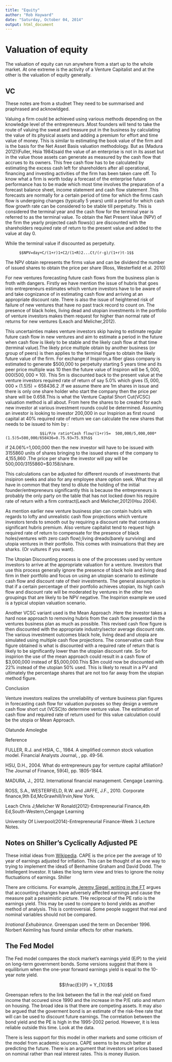 ```yaml
---
title: "Equity"
author: "Rob Hayward"
date: "Saturday, October 04, 2014"
output: html_document
---
```

# Valuation of equity#
The valuation of equity can run anywhere from a start up to the whole market.  At one extreme is the activity of a Venture Capitalist and at the other is the valuation of equity generally. 

## VC ##
These notes are from a studnet They need to be summarised and praphrased and acknowldged. 

Valuing a firm could be achieved using various methods depending on the knowledge level of the entrepreneurs .Most founders will tend to take the route of valuing the sweat and treasure put in the business by calculating the value of its physical assets and adding a premium for effort and time value of money. This is similar to estimating the book value of the firm and is the basis for the Net Asset Basis valuation methodology. But as (Madura 2012)(Fuller, Hsia 1984)said the value of an enterprise is not in its asset but in the value those assets can generate as measured by the cash flow that accrues to its owners. This free cash flow has to be calculated by estimating the excess cash left for shareholders after all operational, financing and investing activities of the firm has been taken care off. To know what a firm is worth today a forecast of the enterprise future performance has to be made which most time involves the preparation of a forecast balance sheet, income statement and cash flow statement .This forecasts are normally for a certain period of time for which the firms cash flow is undergoing changes (typically 5 years) until a period for which cash flow growth rate can be considered to be stable till perpetuity. This is considered the terminal year and the cash flow for the terminal year is referred to as the terminal value. To obtain the Net Present Value (NPV) of the firm the yearly projected cash flows(c) are discounted with the shareholders required rate of return to the present value and added to the value at day 0.  

While the terminal value if discounted as perpetuity.

          $$NPV=day+C/(1+r)1+C2/(1+R)2...Ct/(r-g)/(1+r)t-1$$

The NPV obtain represents the firms value and can be dividend the number of issued shares to obtain the price per share (Ross, Westerfield et al. 2010)

For new ventures forecasting future cash flows from the business plan is froth with dangers. Firstly we have mention the issue of hubris that goes into entrepreneurs estimates which venture investors have to be aware of and take cognizance of in estimating cash flow and arriving at an appropriate discount rate. There is also the issue of heightened risk of failure of new ventures that have no past track record to count on. The presence of black holes, living dead and utopian investments in the portfolio of venture investors makes them request for higher than normal rate of returns for new ventures (Leach and Melicher,2012).

This uncertainties makes venture investors skip having to estimate regular future cash flow in new ventures and aim to estimate a period in the future when cash flow is likely to be stable and the likely cash flow at that time (terminal value).The likely price multiple obtain by another business (or group of peers) is then applies to the terminal figure to obtain the likely future value of the firm. For exchange if Inspiron.a fiber glass company is estimated to generate $500,000 to perpetuity starting 5 years time and its peer price multiple was 10 then the future value of Inspiron will be $5,000,000(500,000 \times 10$). This 5m is discounted back to the present value at the venture investors required rate of return of say 5.0% which gives ($5,000,000 \times (1.5)5)= 658436.2$ .If we assume there are 1m shares in issue and there is only one share holder who start the company then the price per share will be $0.658$.This is what the Venture Capital Short Cut(VCSC) valuation method is all about. From here the shares to be created for each new investor at various investment rounds could be determined. Assuming an investor is looking to investor 200,000 in our Inspirion as first round capital at 40% required rate of return we can calculate the new shares that needs to be issued to him by :

                   $$i/P/e ratio*Cash flow/(1+r)5=  500,000/5,000,000*(1.5)5=500,000/658436=0.75.93=75.93%$$

if  24.06%=1,000,000 then the new investor will have to be issued with 3155860 units of shares bringing to the issued shares of the company to 4,155,860 .The price per share the investor will pay will be 500,000/3155860=$0.158/share.

This calculations can be adjusted for different rounds of investments that insipiron seeks and also for any employee share option seek. What they all have in common that they tend to dilute the holding of the initial founder/entrepreneurs  significantly this is because the entrepreneurs is probably the only party on the table that has not locked down his require rate of return with a firm contract(Leach and Melicher,2012)(Hsu 2004).

As mention earlier new venture business plan can contain hubris with regards to lofty and unrealistic cash flow projections which venture investors tends to smooth out by requiring a discount rate that contains a significant hubris premium. Also venture capitalist tend to request high required rate of return to compensate for the presence of black holes(ventures with zero cash flow);living dreads(barely surviving) and utopia ventures in their portfolio. This comes with insinuations that they are sharks. (Or vultures if you want).

The Utopian Discounting process is one of the processes used by venture investors to arrive at the appropriate valuation for a venture. Investors that use this process generally ignore the presence of black hole and living dead firm in their portfolio and focus on using an utopian scenario to estimate cash flow and discount rate of their investments. The general assumption is that if a certain percentage of their portfolio achieves utopian, its high cash flow and discount rate will be moderated by ventures in the other two groupings that are likely to be NPV negative. The Inspirion example we used is a typical utopian valuation scenario.

Another VCSC variant used is the Mean Approach .Here the investor takes a hard nose approach to removing hubris from the cash flow presented in the ventures business plan as much as possible. This revised cash flow figure is then discounted with the appropriate industry/sector average discount rate. The various investment outcomes black hole, living dead and utopia are simulated using multiple cash flow projections. The conservative cash flow figure obtained is what is discounted with a required rate of return that is likely to be significantly lower than the utopian discount rate. So for inspirion the use of the mean approach could result in a cash flow of $3,000,000 instead of $5,000,000.This $3m could now be discounted with 22% instead of the utopian 50% used. This is likely to result in a PV and ultimately the percentage shares that are not too far away from the utopian method figure.

Conclusion

Venture investors realizes the unreliability of venture business plan figures in forecasting cash flow for valuation purposes so they design a venture cash flow short cut (VCSC)to determine venture value. The estimation of cash flow and required rate of return used for this value calculation could be the utopia or Mean Approach.

 

Olatunde Amolegbe

Reference

FULLER, R.J. and HSIA, C., 1984. A simplified common stock valuation model. Financial Analysts Journal, , pp. 49-56.

HSU, D.H., 2004. What do entrepreneurs pay for venture capital affiliation? The Journal of Finance, 59(4), pp. 1805-1844.

MADURA, J., 2012. International financial management. Cengage Learning.

ROSS, S.A., WESTERFIELD, R.W. and JAFFE, J.F., 2010. Corporate finance,9th Ed,McGrawhill/Irvin,New York.

Leach Chris J;Melicher W Ronald(2012)-Entrepreneurial Finance,4th Ed,South-Western,Cengage Learning

University Of Liverpool(2014)-Entrepreneurial Finance-Week 3 Lecture Notes.


## Notes on Shiller's Cyclically Adjusted PE ##
These initial ideas from [Wikipedia](http://en.wikipedia.org/wiki/Cyclically_adjusted_price-to-earnings_ratio).  CAPE is the price per the average of 10 year of earnings adjusted for inflation. This can be thought of as one way to trying to implement the ideaS of Benhamine Graham and David Dodd.  The Intellegent Investor. It takes the long term view and tries to ignore the noisy fluctuations of earnings. Shiller 

There are criticisms. For example, [Jeremy Siegel, writing in the FT](http://www.ft.com/cms/s/0/496a3844-0013-11e3-9c40-00144feab7de.html?siteedition=uk#axzz3FBnqBfeg) argues that accounting changes have adversely affected earnings and cause the measure pait a pessimistic picture.   THe reciprocal of the PE ratio is the earnings yield.  This may be used to compare to bond yields as another method of analysis.  This is controversial.  Some people suggest that real and nominal variables should not be compared.  

*Irrational Exhubirance*.  Greenspan used the term on December 1996.  Norbert Keimling has found similar effects for other markets.  

## The Fed Model## 
The Fed model compares the stock market's earnings yield (E/P) to the yield on long-term government bonds. Some versions suggest that there is equilibrium when the one-year forward earnings yield is equal to the 10-year note yield. 

$$\frac{E}{P} = Y_{10}$$

Greenspan refers to the link between the fall in the real yield on fixed income that occured since 1990 and the increase in the P/E ratio and return on housing. The broad idea is that there are competing assets. It may also be argued that the goverment bond is an estimate of the risk-free rate that will can be used to discount future earnings. The correlation between the bond yield and the PE is high in the 1995-2002 period.  However, it is less reliable outside this time. Look at the data. 

There is less support for this model in other markets and some criticism of the model from academic sources.  CAPE seems to be much better at predicting the future.  There is an argument that investors set prices based on nominal rather than real interest rates.  This is money illusion. 
